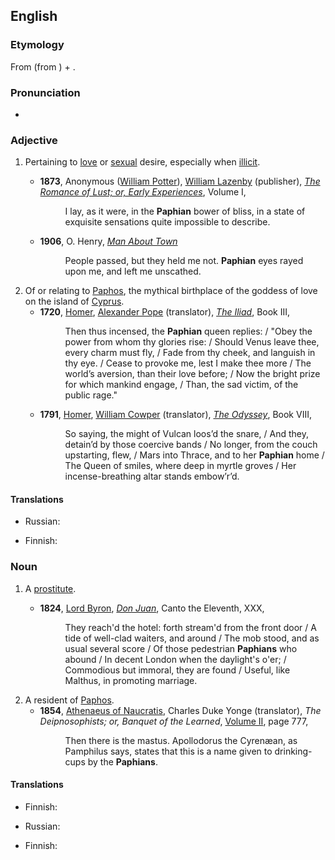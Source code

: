 {{was wotd|2011|April|17}}
==English==
===Etymology===
From {{etyl|la}} {{term|Paphius|lang=la}} (from {{etyl|grc}} {{term|Πάϕος||{{w|Paphos}}|lang=grc}}) + {{term|-an}}.

===Pronunciation===
*{{a|UK}} {{IPA|/ˈpeɪfɪən/}}

===Adjective===
{{en-adj|-}}

# {{literary}} Pertaining to [[love]] or [[sexual]] desire, especially when [[illicit]].
#* '''1873''', Anonymous ([[w:William Simpson Potter|William Potter]]), [[w:William Lazenby|William Lazenby]] (publisher), ''[[s:Romance of Lust/Volume I|The Romance of Lust; or, Early Experiences]]'', Volume I,
#*: I lay, as it were, in the '''Paphian''' bower of bliss, in a state of exquisite sensations quite impossible to describe.
#*'''1906''', O. Henry, ''[[s:Man About Town|Man About Town]]''
#*:People passed, but they held me not. '''Paphian''' eyes rayed upon me, and left me unscathed. 
# Of or relating to [[Paphos]], the mythical birthplace of the goddess of love on the island of [[Cyprus]].
#* '''1720''', [[w:Homer|Homer]], [[w:Alexander Pope|Alexander Pope]] (translator), ''[[s:The Iliad of Homer/Book III|The Iliad]]'', Book III,
#*: Then thus incensed, the '''Paphian''' queen replies: / "Obey the power from whom thy glories rise: / Should Venus leave thee, every charm must fly, / Fade from thy cheek, and languish in thy eye. / Cease to provoke me, lest I make thee more / The world’s aversion, than their love before; / Now the bright prize for which mankind engage, / Than, the sad victim, of the public rage."
#* '''1791''', [[w:Homer|Homer]], [[w:William Cowper|William Cowper]] (translator), ''[[s:The Odyssey of Homer (Cowper)/Book VIII|The Odyssey]]'', Book VIII,
#*: So saying, the might of Vulcan loos’d the snare, / And they, detain’d by those coercive bands / No longer, from the couch upstarting, flew, / Mars into Thrace, and to her '''Paphian''' home / The Queen of smiles, where deep in myrtle groves / Her incense-breathing altar stands embow’r’d.

====Translations====
{{trans-top|pertaining to love or sexual desire, especially when illicit}}
* Russian: {{t+|ru|распутный|tr=|sc=Cyrl}}
{{trans-mid}}
{{trans-bottom}}

{{trans-top|of or relating to Paphos}}
* Finnish: {{t+|fi|-lainen|alt=paphoslainen}}
{{trans-mid}}
{{trans-bottom}}

===Noun===
{{en-noun}}

# {{literary}} A [[prostitute]].
#* '''1824''', [[w:Lord Byron|Lord Byron]], ''[[s:Don Juan (Byron)/Canto the Eleventh|Don Juan]]'', Canto the Eleventh, XXX,
#*: They reach'd the hotel: forth stream'd from the front door / A tide of well-clad waiters, and around / The mob stood, and as usual several score / Of those pedestrian '''Paphians''' who abound / In decent London when the daylight's o'er; / Commodious but immoral, they are found / Useful, like Malthus, in promoting marriage.
# A resident of [[Paphos]].
#* '''1854''', [[w:Athenaeus|Athenaeus of Naucratis]], Charles Duke Yonge (translator), ''The Deipnosophists; or, Banquet of the Learned'', [http://digicoll.library.wisc.edu/cgi-bin/Literature/Literature-idx?id=Literature.AthV2 Volume II], page 777,
#*: Then there is the mastus. Apollodorus the Cyrenæan, as Pamphilus says, states that this is a name given to drinking-cups by the '''Paphians'''.

====Translations====
{{trans-top|(literary) a prostitute}}
* Finnish: {{t+|fi|kurtisaani}}
{{trans-mid}}
* Russian: {{t+|ru|куртизанка|f|tr=|sc=Cyrl}}
{{trans-bottom}}

{{trans-top|resident of Paphos}}
* Finnish: {{t+|fi|-lainen|alt=paphoslainen}}
{{trans-mid}}
{{trans-bottom}}
